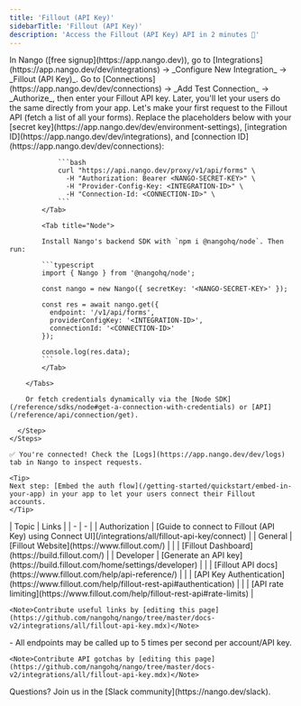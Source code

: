 ```yaml
---
title: 'Fillout (API Key)'
sidebarTitle: 'Fillout (API Key)'
description: 'Access the Fillout (API Key) API in 2 minutes 💨'
---
```


<Tabs>
  <Tab title="🚀 Quickstart">
    <Steps>
      <Step title="Create an integration">
        In Nango ([free signup](https://app.nango.dev)), go to [Integrations](https://app.nango.dev/dev/integrations) -> _Configure New Integration_ -> _Fillout (API Key)_.
      </Step>
      <Step title="Authorize Fillout (API Key)">
        Go to [Connections](https://app.nango.dev/dev/connections) -> _Add Test Connection_ -> _Authorize_, then enter your Fillout API key. Later, you'll let your users do the same directly from your app.
      </Step>
      <Step title="Call the Fillout API">
        Let's make your first request to the Fillout API (fetch a list of all your forms). Replace the placeholders below with your [secret key](https://app.nango.dev/dev/environment-settings), [integration ID](https://app.nango.dev/dev/integrations), and [connection ID](https://app.nango.dev/dev/connections):
        <Tabs>
            <Tab title="cURL">

                ```bash
                curl "https://api.nango.dev/proxy/v1/api/forms" \
                  -H "Authorization: Bearer <NANGO-SECRET-KEY>" \
                  -H "Provider-Config-Key: <INTEGRATION-ID>" \
                  -H "Connection-Id: <CONNECTION-ID>" \
                ```
            </Tab>

            <Tab title="Node">

            Install Nango's backend SDK with `npm i @nangohq/node`. Then run:

            ```typescript
            import { Nango } from '@nangohq/node';

            const nango = new Nango({ secretKey: '<NANGO-SECRET-KEY>' });

            const res = await nango.get({
              endpoint: '/v1/api/forms',
              providerConfigKey: '<INTEGRATION-ID>',
              connectionId: '<CONNECTION-ID>'
            });

            console.log(res.data);
            ```
            </Tab>

        </Tabs>

        Or fetch credentials dynamically via the [Node SDK](/reference/sdks/node#get-a-connection-with-credentials) or [API](/reference/api/connection/get).

      </Step>
    </Steps>

    ✅ You're connected! Check the [Logs](https://app.nango.dev/dev/logs) tab in Nango to inspect requests.

    <Tip>
    Next step: [Embed the auth flow](/getting-started/quickstart/embed-in-your-app) in your app to let your users connect their Fillout accounts.
    </Tip>
  </Tab>
  <Tab title="🔗 Useful links">
    | Topic | Links | 
    | - | - | 
    | Authorization | [Guide to connect to Fillout (API Key) using Connect UI](/integrations/all/fillout-api-key/connect) |
    | General | [Fillout Website](https://www.fillout.com/) |
    | | [Fillout Dashboard](https://build.fillout.com/) |
    | Developer | [Generate an API key](https://build.fillout.com/home/settings/developer) |
    | | [Fillout API docs](https://www.fillout.com/help/api-reference/) |
    | | [API Key Authentication](https://www.fillout.com/help/fillout-rest-api#authentication) |
    | | [API rate limiting](https://www.fillout.com/help/fillout-rest-api#rate-limits) |

    <Note>Contribute useful links by [editing this page](https://github.com/nangohq/nango/tree/master/docs-v2/integrations/all/fillout-api-key.mdx)</Note>
  </Tab>
  <Tab title="🚨 API gotchas">
      - All endpoints may be called up to 5 times per second per account/API key.

    <Note>Contribute API gotchas by [editing this page](https://github.com/nangohq/nango/tree/master/docs-v2/integrations/all/fillout-api-key.mdx)</Note>
  </Tab>
</Tabs>

<Info>
    Questions? Join us in the [Slack community](https://nango.dev/slack).
</Info>